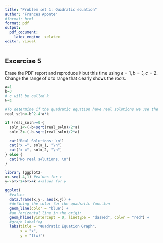 ```yaml
---
title: "Problem set 1: Quadratic equation"
author: "Frances Aponte"
#format: html
format: pdf
output:
  pdf_document:
    latex_engine: xelatex
editor: visual
---
```


## Excercise 5
Erase the PDF report and reproduce it but this time using $a=1,b=3,c=2$. Change the range of x to range that clearly shows the roots.

```r
a=1
b=3
# c will be called k
k=2
```

```r
#To determine if the quadratic equation have real solutions we use the discriminant. 
real_soln<-b^2-4*a*k

if (real_soln>=0){
  soln_1<-(-b+sqrt(real_soln)/2*a)
  soln_2<-(-b-sqrt(real_soln)/2*a)
  
  cat("Real Solutions: \n")
  cat("x =", soln_1, "\n")
  cat("x =", soln_2, "\n")
} else {
  cat("No real solutions. \n")
}
```

```r
library (ggplot2)
x<-seq(-4,1) #values for x
y<-a*x^2+b*x+k #values for y

ggplot(
  #values
  data.frame(x,y), aes(x,y)) +
  #defining the color for the quadratic function
  geom_line(color = "blue") + 
  #an horizontal line in the origin
  geom_hline(yintercept = 0, linetype = "dashed", color = "red") + 
  #graph labeling
  labs(title = "Quadratic Equation Graph",
       x = "x",
       y = "f(x)")

```






